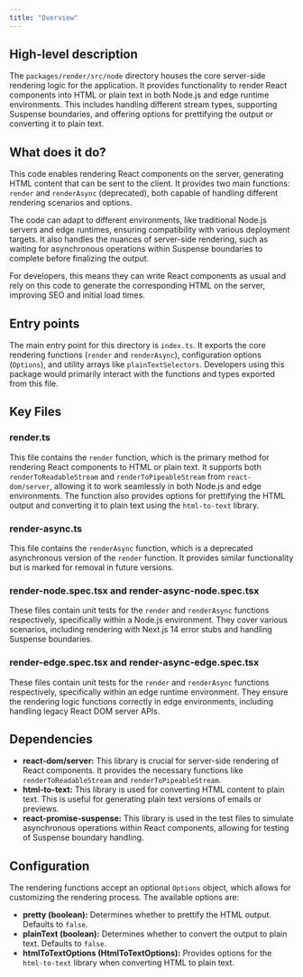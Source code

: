 ```yaml
---
title: "Overview"
---
```


## High-level description
The `packages/render/src/node` directory houses the core server-side rendering logic for the application. It provides functionality to render React components into HTML or plain text in both Node.js and edge runtime environments. This includes handling different stream types, supporting Suspense boundaries, and offering options for prettifying the output or converting it to plain text.

## What does it do?
This code enables rendering React components on the server, generating HTML content that can be sent to the client. It provides two main functions: `render` and `renderAsync` (deprecated), both capable of handling different rendering scenarios and options. 

The code can adapt to different environments, like traditional Node.js servers and edge runtimes, ensuring compatibility with various deployment targets. It also handles the nuances of server-side rendering, such as waiting for asynchronous operations within Suspense boundaries to complete before finalizing the output.

For developers, this means they can write React components as usual and rely on this code to generate the corresponding HTML on the server, improving SEO and initial load times.

## Entry points
The main entry point for this directory is `index.ts`. It exports the core rendering functions (`render` and `renderAsync`), configuration options (`Options`), and utility arrays like `plainTextSelectors`. Developers using this package would primarily interact with the functions and types exported from this file.

## Key Files

### render.ts
This file contains the `render` function, which is the primary method for rendering React components to HTML or plain text. It supports both `renderToReadableStream` and `renderToPipeableStream` from `react-dom/server`, allowing it to work seamlessly in both Node.js and edge environments. The function also provides options for prettifying the HTML output and converting it to plain text using the `html-to-text` library.

### render-async.ts
This file contains the `renderAsync` function, which is a deprecated asynchronous version of the `render` function. It provides similar functionality but is marked for removal in future versions.

### render-node.spec.tsx and render-async-node.spec.tsx
These files contain unit tests for the `render` and `renderAsync` functions respectively, specifically within a Node.js environment. They cover various scenarios, including rendering with Next.js 14 error stubs and handling Suspense boundaries.

### render-edge.spec.tsx and render-async-edge.spec.tsx
These files contain unit tests for the `render` and `renderAsync` functions respectively, specifically within an edge runtime environment. They ensure the rendering logic functions correctly in edge environments, including handling legacy React DOM server APIs.

## Dependencies
- **react-dom/server:** This library is crucial for server-side rendering of React components. It provides the necessary functions like `renderToReadableStream` and `renderToPipeableStream`.
- **html-to-text:** This library is used for converting HTML content to plain text. This is useful for generating plain text versions of emails or previews.
- **react-promise-suspense:** This library is used in the test files to simulate asynchronous operations within React components, allowing for testing of Suspense boundary handling.

## Configuration
The rendering functions accept an optional `Options` object, which allows for customizing the rendering process. The available options are:

- **pretty (boolean):** Determines whether to prettify the HTML output. Defaults to `false`.
- **plainText (boolean):** Determines whether to convert the output to plain text. Defaults to `false`.
- **htmlToTextOptions (HtmlToTextOptions):** Provides options for the `html-to-text` library when converting HTML to plain text.
